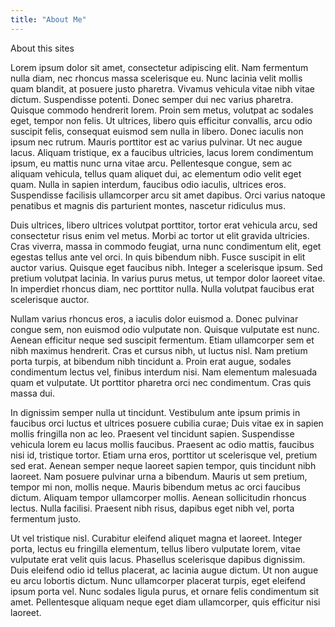 ```yaml
---
title: "About Me"
---
```


About this sites

Lorem ipsum dolor sit amet, consectetur adipiscing elit. Nam fermentum nulla diam, nec rhoncus massa scelerisque eu. Nunc lacinia velit mollis quam blandit, at posuere justo pharetra. Vivamus vehicula vitae nibh vitae dictum. Suspendisse potenti. Donec semper dui nec varius pharetra. Quisque commodo hendrerit lorem. Proin sem metus, volutpat ac sodales eget, tempor non felis. Ut ultrices, libero quis efficitur convallis, arcu odio suscipit felis, consequat euismod sem nulla in libero. Donec iaculis non ipsum nec rutrum. Mauris porttitor est ac varius pulvinar. Ut nec augue lacus. Aliquam tristique, ex a faucibus ultricies, lacus lorem condimentum ipsum, eu mattis nunc urna vitae arcu. Pellentesque congue, sem ac aliquam vehicula, tellus quam aliquet dui, ac elementum odio velit eget quam. Nulla in sapien interdum, faucibus odio iaculis, ultrices eros. Suspendisse facilisis ullamcorper arcu sit amet dapibus. Orci varius natoque penatibus et magnis dis parturient montes, nascetur ridiculus mus.

Duis ultrices, libero ultrices volutpat porttitor, tortor erat vehicula arcu, sed consectetur risus enim vel metus. Morbi ac tortor ut elit gravida ultricies. Cras viverra, massa in commodo feugiat, urna nunc condimentum elit, eget egestas tellus ante vel orci. In quis bibendum nibh. Fusce suscipit in elit auctor varius. Quisque eget faucibus nibh. Integer a scelerisque ipsum. Sed pretium volutpat lacinia. In varius purus metus, ut tempor dolor laoreet vitae. In imperdiet rhoncus diam, nec porttitor nulla. Nulla volutpat faucibus erat scelerisque auctor.

Nullam varius rhoncus eros, a iaculis dolor euismod a. Donec pulvinar congue sem, non euismod odio vulputate non. Quisque vulputate est nunc. Aenean efficitur neque sed suscipit fermentum. Etiam ullamcorper sem et nibh maximus hendrerit. Cras et cursus nibh, ut luctus nisl. Nam pretium porta turpis, at bibendum nibh tincidunt a. Proin erat augue, sodales condimentum lectus vel, finibus interdum nisi. Nam elementum malesuada quam et vulputate. Ut porttitor pharetra orci nec condimentum. Cras quis massa dui.

In dignissim semper nulla ut tincidunt. Vestibulum ante ipsum primis in faucibus orci luctus et ultrices posuere cubilia curae; Duis vitae ex in sapien mollis fringilla non ac leo. Praesent vel tincidunt sapien. Suspendisse vehicula lorem eu lacus mollis faucibus. Praesent ac odio mattis, faucibus nisi id, tristique tortor. Etiam urna eros, porttitor ut scelerisque vel, pretium sed erat. Aenean semper neque laoreet sapien tempor, quis tincidunt nibh laoreet. Nam posuere pulvinar urna a bibendum. Mauris ut sem pretium, tempor mi non, mollis neque. Mauris bibendum metus ac orci faucibus dictum. Aliquam tempor ullamcorper mollis. Aenean sollicitudin rhoncus lectus. Nulla facilisi. Praesent nibh risus, dapibus eget nibh vel, porta fermentum justo.

Ut vel tristique nisl. Curabitur eleifend aliquet magna et laoreet. Integer porta, lectus eu fringilla elementum, tellus libero vulputate lorem, vitae vulputate erat velit quis lacus. Phasellus scelerisque dapibus dignissim. Duis eleifend odio id tellus placerat, ac lacinia augue dictum. Ut non augue eu arcu lobortis dictum. Nunc ullamcorper placerat turpis, eget eleifend ipsum porta vel. Nunc sodales ligula purus, et ornare felis condimentum sit amet. Pellentesque aliquam neque eget diam ullamcorper, quis efficitur nisi laoreet.